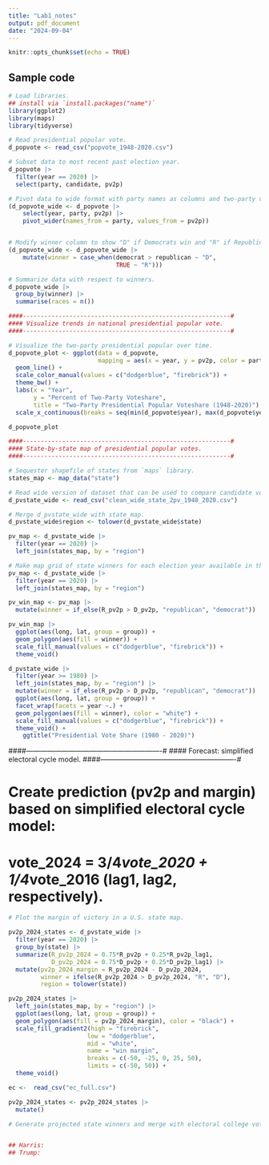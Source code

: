 ```yaml
---
title: "Lab1_notes"
output: pdf_document
date: "2024-09-04"
---
```


```r
knitr::opts_chunk$set(echo = TRUE)
```

## Sample code

```r
# Load libraries.
## install via `install.packages("name")`
library(ggplot2)
library(maps)
library(tidyverse)

# Read presidential popular vote. 
d_popvote <- read_csv("popvote_1948-2020.csv")

# Subset data to most recent past election year. 
d_popvote |> 
  filter(year == 2020) |> 
  select(party, candidate, pv2p)

# Pivot data to wide format with party names as columns and two-party vote share as values.
(d_popvote_wide <- d_popvote |>
    select(year, party, pv2p) |>
    pivot_wider(names_from = party, values_from = pv2p))


# Modify winner column to show "D" if Democrats win and "R" if Republicans win. 
(d_popvote_wide <- d_popvote_wide |> 
    mutate(winner = case_when(democrat > republican ~ "D",
                              TRUE ~ "R")))

# Summarize data with respect to winners. 
d_popvote_wide |> 
  group_by(winner) |>
  summarise(races = n())

####----------------------------------------------------------#
#### Visualize trends in national presidential popular vote. 
####----------------------------------------------------------#

# Visualize the two-party presidential popular over time. 
d_popvote_plot <- ggplot(data = d_popvote,
                         mapping = aes(x = year, y = pv2p, color = party)) + 
  geom_line() +
  scale_color_manual(values = c("dodgerblue", "firebrick")) +
  theme_bw() +
  labs(x = "Year",
       y = "Percent of Two-Party Voteshare",
       title = "Two-Party Presidential Popular Voteshare (1948-2020)") +
  scale_x_continuous(breaks = seq(min(d_popvote$year), max(d_popvote$year), by = 4))

d_popvote_plot

####----------------------------------------------------------#
#### State-by-state map of presidential popular votes.
####----------------------------------------------------------#

# Sequester shapefile of states from `maps` library.
states_map <- map_data("state")

# Read wide version of dataset that can be used to compare candidate votes with one another. 
d_pvstate_wide <- read_csv("clean_wide_state_2pv_1948_2020.csv")

# Merge d_pvstate_wide with state_map.
d_pvstate_wide$region <- tolower(d_pvstate_wide$state)

pv_map <- d_pvstate_wide |>
  filter(year == 2020) |>
  left_join(states_map, by = "region")
```
```r
# Make map grid of state winners for each election year available in the dataset.
pv_map <- d_pvstate_wide |>
  filter(year == 2020) |>
  left_join(states_map, by = "region")

pv_win_map <- pv_map |>
  mutate(winner = if_else(R_pv2p > D_pv2p, "republican", "democrat"))

pv_win_map |>
  ggplot(aes(long, lat, group = group)) +
  geom_polygon(aes(fill = winner)) +
  scale_fill_manual(values = c("dodgerblue", "firebrick")) +
  theme_void()

d_pvstate_wide |>
  filter(year >= 1980) |>
  left_join(states_map, by = "region") |>
  mutate(winner = if_else(R_pv2p > D_pv2p, "republican", "democrat")) |>
  ggplot(aes(long, lat, group = group)) +
  facet_wrap(facets = year ~.) +
  geom_polygon(aes(fill = winner), color = "white") +
  scale_fill_manual(values = c("dodgerblue", "firebrick")) +
  theme_void() +
    ggtitle("Presidential Vote Share (1980 - 2020)")


```

####----------------------------------------------------------#
#### Forecast: simplified electoral cycle model. 
####----------------------------------------------------------#

# Create prediction (pv2p and margin) based on simplified electoral cycle model: 
# vote_2024 = 3/4*vote_2020 + 1/4*vote_2016 (lag1, lag2, respectively). 

```r
# Plot the margin of victory in a U.S. state map.

pv2p_2024_states <- d_pvstate_wide |>
  filter(year == 2020) |>
  group_by(state) |>
  summarize(R_pv2p_2024 = 0.75*R_pv2p + 0.25*R_pv2p_lag1,
            D_pv2p_2024 = 0.75*D_pv2p + 0.25*D_pv2p_lag1) |>
  mutate(pv2p_2024_margin = R_pv2p_2024 - D_pv2p_2024,
         winner = ifelse(R_pv2p_2024 > D_pv2p_2024, "R", "D"),
         region = tolower(state))

pv2p_2024_states |>
  left_join(states_map, by = "region") |>
  ggplot(aes(long, lat, group = group)) +
  geom_polygon(aes(fill = pv2p_2024_margin), color = "black") +
  scale_fill_gradient2(high = "firebrick",
                      low = "dodgerblue",
                      mid = "white",
                      name = "win margin",
                      breaks = c(-50, -25, 0, 25, 50),
                      limits = c(-50, 50)) +
  theme_void()

ec <-  read_csv("ec_full.csv")

pv2p_2024_states <- pv2p_2024_states |>
  mutate()

# Generate projected state winners and merge with electoral college votes to make summary of electoral college vote distributions. 


## Harris: 
## Trump: 
```